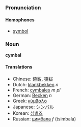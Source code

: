 ===Pronunciation===
====Homophones====
*[[symbol]]

===Noun===
'''cymbal'''

====Translations====
*Chinese: [[鐃鈸]], [[铙钹]]
*Dutch: [[klankbekken]] ''n''
*French: [[cymbales]] ''m pl''
*German: [[Becken]] ''n''
*Greek: [[κύμβαλο]]
*Japanese: [[シンバル]]
*Korean: [[심벌즈]]
*Russian: [[цимбала]] ''f'' (tsimbala)